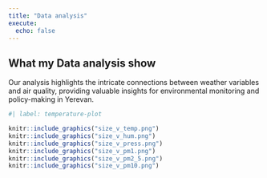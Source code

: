 ```yaml
---
title: "Data analysis"
execute: 
  echo: false
---
```


## What my Data analysis show

Our analysis highlights the intricate connections between weather variables and air quality, providing valuable insights for environmental monitoring and policy-making in Yerevan.


```r
#| label: temperature-plot

knitr::include_graphics("size_v_temp.png")
knitr::include_graphics("size_v_hum.png")
knitr::include_graphics("size_v_press.png")
knitr::include_graphics("size_v_pm1.png")
knitr::include_graphics("size_v_pm2_5.png")
knitr::include_graphics("size_v_pm10.png")

```